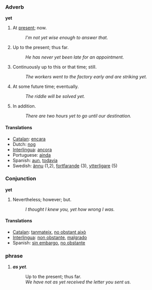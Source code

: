 === Adverb ===
'''yet'''

#At [[present]]; now. 
#:''I'm not yet wise enough to answer that. ''
#Up to the present; thus far. 
#:''He has never yet been late for an appointment. ''
#Continuously up to this or that time; still. 
#:''The workers went to the factory early and are striking yet. ''
#At some future time; eventually. 
#:''The riddle will be solved yet. ''
#In addition. 
#:''There are two hours yet to go until our destination. ''

==== Translations ====
*[[Catalan]]: [[encara]]
*Dutch: [[nog]]
*[[Interlingua]]: [[ancora]]
*Portuguese: [[ainda]]
*Spanish: [[aun]], [[todavia]]
*Swedish: [[ännu]] (1,2), [[fortfarande]] (3), [[ytterligare]] (5)

=== Conjunction ===
'''yet'''

#­Nevertheless; however; but. 
#:''I thought I knew you, yet how wrong I was.'' 

==== Translations ====
*[[Catalan]]: [[tanmateix]], [[no obstant això]]
*[[Interlingua]]: [[non obstante]], [[malgrado]]
*Spanish: [[sin embargo]], [[no obstante]]

=== phrase ===
#''' ''as yet'' '''. 
#:Up to the present; thus far.
#:''We have not as yet received the letter you sent us.''